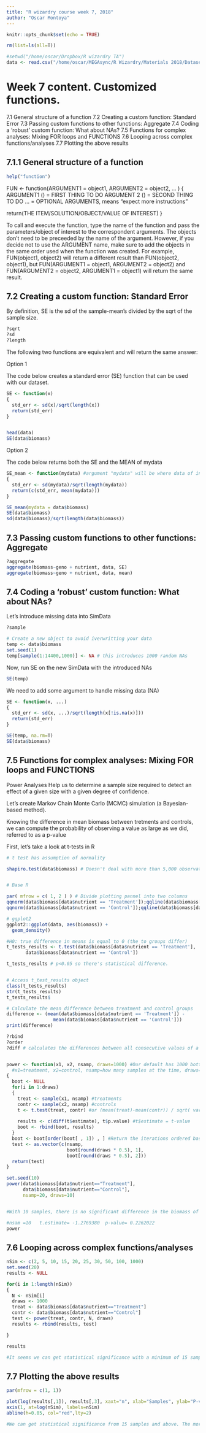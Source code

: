```yaml
---
title: "R wizardry course week 7, 2018"
author: "Oscar Montoya"
---
```


```r
knitr::opts_chunk$set(echo = TRUE)
```


```r
rm(list=ls(all=T))
```


```r
#setwd("/home/oscar/Dropbox/R wizardry TA")
data <- read.csv("/home/oscar/MEGAsync/R Wizardry/Materials 2018/Datasets/SimDataTrend.csv")
```


# Week 7 content. Customized functions.

7.1 General structure of a function
7.2 Creating a custom function: Standard Error
7.3 Passing custom functions to other functions: Aggregate
7.4 Coding a 'robust' custom function: What about NAs?
7.5 Functions for complex analyses: Mixing FOR loops and FUNCTIONS
7.6 Looping across complex functions/analyses
7.7 Plotting the above results


## 7.1.1 General structure of a function

```r
help("function")
```

FUN <- function(ARGUMENT1 = object1, ARGUMENT2 = object2, ... )
{
  ARGUMENT1 () = FIRST THING TO DO
  ARGUMENT 2 () = SECOND THING TO DO 
  ... = OPTIONAL ARGUMENTS, means "expect more instructions"
  
  return(THE ITEM/SOLUTION/OBJECT/VALUE OF INTEREST)
}


To call and execute the function, type the name of the function and pass the parameters/object of interest to the correspondent arguments. The objects don't need to be preceeded by the name of the argument. However, if you decide not to use the ARGUMENT name, make sure to add the objects in the same order used when the function was created. For example, FUN(object1, object2) will return a different result than FUN(object2, object1), but FUN(ARGUMENT1 = object1, ARGUMENT2 = object2) and FUN(ARGUMENT2 = object2, ARGUMENT1 = object1) will return the same result.


## 7.2 Creating a custom function: Standard Error

By definition, SE is the sd of the sample-mean's divided by the sqrt of the sample size.
```r
?sqrt
?sd
?length
```


The following two functions are equivalent and will return the same answer:

Option 1

The code below creates a standard error (SE) function that can be used with our dataset.
```r
SE <- function(x)
{
  std_err <- sd(x)/sqrt(length(x))
  return(std_err)
}


head(data)
SE(data$biomass)
```

Option 2

The code below returns both the SE and the MEAN of mydata
```r

SE_mean <- function(mydata) #argument "mydata" will be where data of interest should be in
{
  std_err <- sd(mydata)/sqrt(length(mydata))
  return(c(std_err, mean(mydata)))
}

SE_mean(mydata = data$biomass)
SE(data$biomass)
sd(data$biomass)/sqrt(length(data$biomass))
```


## 7.3 Passing custom functions to other functions: Aggregate

```r
?aggregate
aggregate(biomass~geno + nutrient, data, SE)
aggregate(biomass~geno + nutrient, data, mean)
```


## 7.4 Coding a 'robust' custom function: What about NAs?

Let's introduce missing data into SimData


```r
?sample

# Create a new object to avoid iverwritting your data
temp <- data$biomass
set.seed(1)
temp[sample(1:14400,1000)] <- NA # this introduces 1000 random NAs
```


Now, run SE on the new SimData with the introduced NAs
```r
SE(temp)
```


We need to add some argument to handle missing data (NA)
```r

SE <- function(x, ...)
{
  std_err <- sd(x, ...)/sqrt(length(x[!is.na(x)]))
  return(std_err)
}

SE(temp, na.rm=T)
SE(data$biomass)
```


## 7.5 Functions for complex analyses: Mixing FOR loops and FUNCTIONS


Power Analyses
Help us to determine a sample size required to detect an effect of a given size with a given degree of confidence. 

Let's create Markov Chain Monte Carlo (MCMC) simulation (a Bayesian-based method).

Knowing the difference in mean biomass between tretments and controls, we can compute the probability of observing a value as large as we did, referred to as a p-value

First, let's take a look at t-tests in R
```r

# t test has assumption of normality

shapiro.test(data$biomass) # Doesn't deal with more than 5,000 observations. Big datasets increase the detection of even small deviations from normality, which for statistical purposes might not be that critical.


# Base R

par( mfrow = c( 1, 2 ) ) # Divide plotting pannel into two columns
qqnorm(data$biomass[data$nutrient == 'Treatment']);qqline(data$biomass[data$nutrient == 'Treatment'])
qqnorm(data$biomass[data$nutrient == 'Control']);qqline(data$biomass[data$nutrient == 'Control'])

# ggplot2
ggplot2::ggplot(data, aes(biomass)) +
  geom_density()

#H0: true difference in means is equal to 0 (the to groups differ)
t_tests_results <- t.test(data$biomass[data$nutrient == 'Treatment'],
       data$biomass[data$nutrient == 'Control'])

t_tests_results # p<0.05 so there's statistical difference.


# Access t_test_results object
class(t_tests_results)
str(t_tests_results)
t_tests_results$

# Calculate the mean difference between treatment and control groups
difference <- (mean(data$biomass[data$nutrient == 'Treatment']) - 
                 mean(data$biomass[data$nutrient == 'Control']))
print(difference)
```


```r
?rbind
?order
?diff # calculates the differences between all consecutive values of a vector


power <- function(x1, x2, nsamp, draws=1000) #Our default has 1000 bott strapps.
  #x1=treatment, x2=control, nsamp=how many samples at the time, draws= how many "boot strapps"?
{
  boot <- NULL
  for(i in 1:draws)
  {
    treat <- sample(x1, nsamp) #treatments
    contr <- sample(x2, nsamp) #controls
    t <- t.test(treat, contr) #or (mean(treat)-mean(contr)) / sqrt( var(treat)/treat + var(contr)/contr )
    
    results <- c(diff(t$estimate), t$p.value) #t$estimate = t-value
    boot <- rbind(boot, results)
  }
  boot <- boot[order(boot[ , 1]) , ] #Return the iterations ordered based on column 1
  test <- as.vector(c(nsamp,
                      boot[round(draws * 0.5), 1],
                      boot[round(draws * 0.5), 2]))
  return(test)
}

set.seed(10)
power(data$biomass[data$nutrient=="Treatment"],
      data$biomass[data$nutrient=="Control"],
      nsamp=20, draws=10)


#With 10 samples, there is no significant difference in the biomass of treatments and controls (p > 0.5). In this test we didn't include other factors influencing the experiment, like blocks or days, for example.

#nsam =10   t.estimate= -1.2769380  p-value= 0.2262022
power
```




## 7.6 Looping across complex functions/analyses

```r
nSim <- c(2, 5, 10, 15, 20, 25, 30, 50, 100, 1000)
set.seed(20)
results <- NULL

for(i in 1:length(nSim))
{
  N <- nSim[i]
  draws <- 1000
  treat <- data$biomass[data$nutrient=="Treatment"]
  contr <- data$biomass[data$nutrient=="Control"]
  test <- power(treat, contr, N, draws)
  results <- rbind(results, test)

}

results

#It seems we can get statistical significance with a minimum of 15 samples.
```



## 7.7 Plotting the above results

```r
par(mfrow = c(1, 1))

plot(log(results[,1]), results[,3], xaxt="n", xlab="Samples", ylab="P-value", pch=20)
axis(1, at=log(nSim), labels=nSim)
abline(h=0.05, col="red",lty=2)

#We can get statistical significance from 15 samples and above. The more samples the merrier but we all know that is unrealistic.
```



